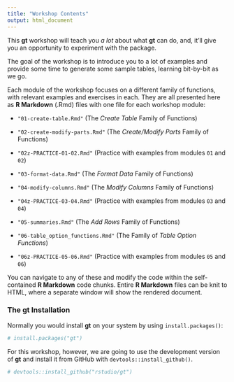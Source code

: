 ```yaml
---
title: "Workshop Contents"
output: html_document
---
```


This **gt** workshop will teach you *a lot* about what **gt** can do, and, it'll give you an opportunity to experiment with the package. 

The goal of the workshop is to introduce you to a lot of examples and provide some time to generate some sample tables, learning bit-by-bit as we go.

Each module of the workshop focuses on a different family of functions, with relevant examples and exercises in each. They are all presented here as **R Markdown** (.Rmd) files with one file for each workshop module:

- `"01-create-table.Rmd"` (The *Create Table* Family of Functions)

- `"02-create-modify-parts.Rmd"` (The *Create/Modify Parts* Family of Functions)

- `"02z-PRACTICE-01-02.Rmd"` (Practice with examples from modules `01` and `02`)

- `"03-format-data.Rmd"` (The *Format Data* Family of Functions)

- `"04-modify-columns.Rmd"` (The *Modify Columns* Family of Functions)

- `"04z-PRACTICE-03-04.Rmd"` (Practice with examples from modules `03` and `04`)

- `"05-summaries.Rmd"` (The *Add Rows* Family of Functions)

- `"06-table_option_functions.Rmd"` (The Family of *Table Option Functions*)

- `"06z-PRACTICE-05-06.Rmd"` (Practice with examples from modules `05` and `06`)

You can navigate to any of these and modify the code within the self-contained **R Markdown** code chunks. Entire **R Markdown** files can be knit to HTML, where a separate window will show the rendered document.

### The **gt** Installation

Normally you would install **gt** on your system by using `install.packages()`:

```r
# install.packages("gt")
```

For this workshop, however, we are going to use the development version of **gt** and install it from GitHub with `devtools::install_github()`.

```r
# devtools::install_github("rstudio/gt")
```

